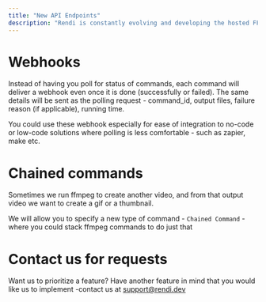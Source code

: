 ```yaml
---
title: "New API Endpoints"
description: "Rendi is constantly evolving and developing the hosted FFMpeg capabilities"
---
```


# Webhooks

Instead of having you poll for status of commands, each command will deliver a webhook even once it is done (successfully or failed). The same details will be sent as the polling request - command\_id, output files, failure reason (if applicable), running time.

You could use these webhook especially for ease of integration to no-code or low-code solutions where polling is less comfortable - such as zapier, make etc.

# Chained commands

Sometimes we run ffmpeg to create another video, and from that output video we want to create a gif or a thumbnail.&#x20;

We will allow you to specify a new type of command - `Chained Command` - where you could stack ffmpeg commands to do just that

# Contact us for requests

Want us to prioritize a feature? Have another feature in mind that you would like us to implement -contact us at [support@rendi.dev](mailto:support@rendi.dev)&#x20;